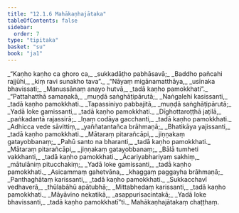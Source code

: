 ```yaml
---
title: "12.1.6 Mahākaṇhajātaka"
tableOfContents: false
sidebar:
  order: 7
type: "tipitaka"
basket: "su"
book: "ja1"
---
```



<DynamicBreadcrumb />

<Division number="61" book="ja1" bookNo="22" page="101">

<Paragraph number="2304" type="verses" book="ja1">
_“Kaṇho kaṇho ca ghoro ca,_  
_sukkadāṭho pabhāsavā;_  
_Baddho pañcahi rajjūhi,_  
_kiṃ ravi sunakho tava”._  

</Paragraph>

</Division>
<Division number="62" book="ja1" bookNo="22" page="101">

<Paragraph number="2305" type="verses" book="ja1">
_“Nāyaṃ migānamatthāya,_  
_usīnaka bhavissati;_  
_Manussānaṃ anayo hutvā,_  
_tadā kaṇho pamokkhati”._  

</Paragraph>

</Division>
<Division number="63" book="ja1" bookNo="22" page="101">

<Paragraph number="2306" type="verses" book="ja1">
_“Pattahatthā samaṇakā,_  
_muṇḍā saṅghāṭipārutā;_  
_Naṅgalehi kasissanti,_  
_tadā kaṇho pamokkhati._  

</Paragraph>

</Division>
<Division number="64" book="ja1" bookNo="22" page="101">

<Paragraph number="2307" type="verses" book="ja1">
_Tapassiniyo pabbajitā,_  
_muṇḍā saṅghāṭipārutā;_  
_Yadā loke gamissanti,_  
_tadā kaṇho pamokkhati._  

</Paragraph>

</Division>
<Division number="65" book="ja1" bookNo="22" page="101">

<Paragraph number="2308" type="verses" book="ja1">
_Dīghottaroṭṭhā jaṭilā,_  
_paṅkadantā rajassirā;_  
_Iṇaṃ codāya gacchanti,_  
_tadā kaṇho pamokkhati._  

</Paragraph>

</Division>
<Division number="66" book="ja1" bookNo="22" page="101">

<Paragraph number="2309" type="verses" book="ja1">
_Adhicca vede sāvittiṃ,_  
_yaññatantañca brāhmaṇā;_  
_Bhatikāya yajissanti,_  
_tadā kaṇho pamokkhati._  

</Paragraph>

</Division>
<Division number="67" book="ja1" bookNo="22" page="101">

<Paragraph number="2310" type="verses" book="ja1">
_Mātaraṃ pitarañcāpi,_  
_jiṇṇakaṃ gatayobbanaṃ;_  
_Pahū santo na bharanti,_  
_tadā kaṇho pamokkhati._  

</Paragraph>

</Division>
<Division number="68" book="ja1" bookNo="22" page="101">

<Paragraph number="2311" type="verses" book="ja1">
_Mātaraṃ pitarañcāpi,_  
_jiṇṇakaṃ gatayobbanaṃ;_  
_Bālā tumheti vakkhanti,_  
_tadā kaṇho pamokkhati._  

</Paragraph>

</Division>
<Division number="69" book="ja1" bookNo="22" page="102">

<Paragraph number="2312" type="verses" book="ja1">
_Ācariyabhariyaṃ sakhiṃ,_  
_mātulāniṃ pitucchakiṃ;_  
_Yadā loke gamissanti,_  
_tadā kaṇho pamokkhati._  

</Paragraph>

</Division>
<Division number="70" book="ja1" bookNo="22" page="102">

<Paragraph number="2313" type="verses" book="ja1">
_Asicammaṃ gahetvāna,_  
_khaggaṃ paggayha brāhmaṇā;_  
_Panthaghātaṃ karissanti,_  
_tadā kaṇho pamokkhati._  

</Paragraph>

</Division>
<Division number="71" book="ja1" bookNo="22" page="102">

<Paragraph number="2314" type="verses" book="ja1">
_Sukkacchavī vedhaverā,_  
_thūlabāhū apātubhā;_  
_Mittabhedaṃ karissanti,_  
_tadā kaṇho pamokkhati._  

</Paragraph>

</Division>
<Division number="72" book="ja1" bookNo="22" page="102">

<Paragraph number="2315" type="verses" book="ja1">
_Māyāvino nekatikā,_  
_asappurisacintakā;_  
_Yadā loke bhavissanti,_  
_tadā kaṇho pamokkhatī”ti._  


</Paragraph>
</Division>

<Paragraph number="2316" type="center" book="ja1">
Mahākaṇhajātakaṃ chaṭṭhaṃ.
</Paragraph>